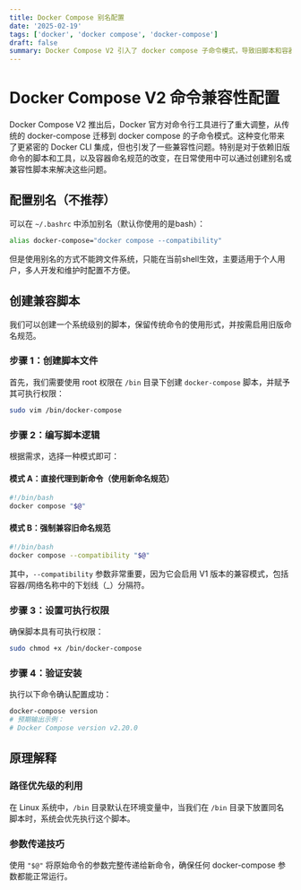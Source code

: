 ```yaml
---
title: Docker Compose 别名配置
date: '2025-02-19'
tags: ['docker', 'docker compose', 'docker-compose']
draft: false
summary: Docker Compose V2 引入了 docker compose 子命令模式，导致旧脚本和容器命名规范出现兼容性问题。为了兼容旧命令需要使用脚本的方式，在脚本中可以选择直接代理到新命令或启用旧版命名规范。通过这种渐进式升级策略，以达到兼顾新功能和旧基础设施的目的。
---
```


# Docker Compose V2 命令兼容性配置

Docker Compose V2 推出后，Docker 官方对命令行工具进行了重大调整，从传统的 docker-compose 迁移到 docker compose 的子命令模式。这种变化带来了更紧密的 Docker CLI 集成，但也引发了一些兼容性问题。特别是对于依赖旧版命令的脚本和工具，以及容器命名规范的改变，在日常使用中可以通过创建别名或兼容性脚本来解决这些问题。

## 配置别名（不推荐）

可以在 `~/.bashrc` 中添加别名（默认你使用的是bash）：

```bash
alias docker-compose="docker compose --compatibility"
```

但是使用别名的方式不能跨文件系统，只能在当前shell生效，主要适用于个人用户，多人开发和维护时配置不方便。

## 创建兼容脚本

我们可以创建一个系统级别的脚本，保留传统命令的使用形式，并按需启用旧版命名规范。

### 步骤 1：创建脚本文件

首先，我们需要使用 root 权限在 `/bin` 目录下创建 `docker-compose` 脚本，并赋予其可执行权限：

```bash
sudo vim /bin/docker-compose
```

### 步骤 2：编写脚本逻辑

根据需求，选择一种模式即可：

#### 模式 A：直接代理到新命令（使用新命名规范）

```bash
#!/bin/bash
docker compose "$@"
```

#### 模式 B：强制兼容旧命名规范

```bash
#!/bin/bash
docker compose --compatibility "$@"
```

其中，`--compatibility` 参数非常重要，因为它会启用 V1 版本的兼容模式，包括容器/网络名称中的下划线（\_）分隔符。

### 步骤 3：设置可执行权限

确保脚本具有可执行权限：

```bash
sudo chmod +x /bin/docker-compose
```

### 步骤 4：验证安装

执行以下命令确认配置成功：

```bash
docker-compose version
# 预期输出示例：
# Docker Compose version v2.20.0
```

## 原理解释

### 路径优先级的利用

在 Linux 系统中，`/bin` 目录默认在环境变量中，当我们在 `/bin` 目录下放置同名脚本时，系统会优先执行这个脚本。

### 参数传递技巧

使用 `"$@"` 将原始命令的参数完整传递给新命令，确保任何 docker-compose 参数都能正常运行。

